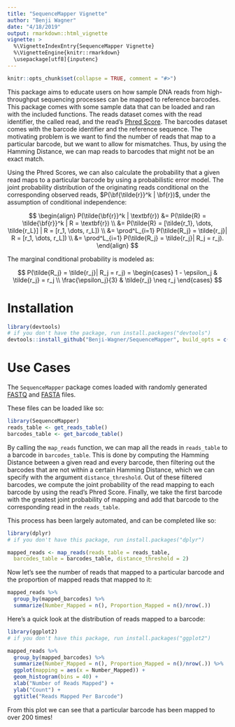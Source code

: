 ```yaml
---
title: "SequenceMapper Vignette"
author: "Benji Wagner"
date: "4/18/2019"
output: rmarkdown::html_vignette
vignette: >
  %\VignetteIndexEntry{SequenceMapper Vignette}
  %\VignetteEngine{knitr::rmarkdown}
  \usepackage[utf8]{inputenc}
---
```


```r
knitr::opts_chunk$set(collapse = TRUE, comment = "#>")
```

This package aims to educate users on how sample DNA reads from high-throughput sequencing processes can be mapped
to reference barcodes. This package comes with some sample data that can be loaded and ran with the included functions.
The reads dataset comes with the read identifier, the called read, and the read's [Phred Score](https://en.wikipedia.org/wiki/Phred_quality_score). 
The barcodes dataset comes with the barcode identifier and the reference sequence.
The motivating problem is we want to find the number of reads that map to a particular barcode, but we want to
allow for mismatches. Thus, by using the Hamming Distance, we can map reads to barcodes that might not be an exact match.

Using the Phred Scores, we can also calculate the probability that a given read maps to a particular barcode by using
a probabilistic error model. The joint probability distribution of the originating reads conditional on the
corresponding observed reads, $P(\bf{\tilde{r}}^k | \bf{r})$, under the assumption of conditional independence:


$$
\begin{align}
  P(\tilde{\bf{r}}^k | \textbf{r}) &= P(\tilde{R} = \tilde{\bf{r}}^k | R = \textbf{r}) \\
  &= P(\tilde{R} = [\tilde{r_1}, \dots, \tilde{r_L}] | R = [r_1, \dots, r_L]) \\
  &= \prod^L_{i=1} P(\tilde{R_j} = \tilde{r_j}| R = [r_1, \dots, r_L]) \\
  &= \prod^L_{i=1} P(\tilde{R_j} = \tilde{r_j}| R_j = r_j).
\end{align}
$$

The marginal conditional probability is modeled as:

$$
  P(\tilde{R_j} = \tilde{r_j}| R_j = r_j) = 
    \begin{cases}
      1 - \epsilon_j & \tilde{r_j} = r_j \\
      \frac{\epsilon_j}{3} & \tilde{r_j} \neq r_j
    \end{cases}
$$

# Installation

```r
library(devtools)
# if you don't have the package, run install.packages("devtools")
devtools::install_github("Benji-Wagner/SequenceMapper", build_opts = c("--no-resave-data", "--no-manual"))
```

# Use Cases

The `SequenceMapper` package comes loaded with randomly generated 
[FASTQ](https://www.drive5.com/usearch/manual/fastq_files.html)
and [FASTA](https://zhanglab.ccmb.med.umich.edu/FASTA/) files. 

These files can be loaded like so:
```r
library(SequenceMapper)
reads_table <- get_reads_table()
barcodes_table <- get_barcode_table()
```

By calling the `map_reads` function, we can map all the reads in `reads_table` to a barcode in `barcodes_table`. 
This is done by computing the Hamming Distance between a given read and every barcode, then filtering out the barcodes
that are not within a certain Hamming Distance, which we can specify with the argument `distance_threshold`. 
Out of these filtered barcodes, we compute the joint probability of the read mapping to each barcode by using the read's
Phred Score. Finally, we take the first barcode with the greatest joint probability of mapping and add that barcode to the
corresponding read in the `reads_table`.

This process has been largely automated, and can be completed like so:
```r
library(dplyr)
# if you don't have this package, run install.packages("dplyr")

mapped_reads <- map_reads(reads_table = reads_table, 
  barcodes_table = barcodes_table, distance_threshold = 2)
```

Now let's see the number of reads that mapped to a particular barcode 
and the proportion of mapped reads that mapped to it:
```r
mapped_reads %>% 
  group_by(mapped_barcodes) %>%
  summarize(Number_Mapped = n(), Proportion_Mapped = n()/nrow(.))
```

Here's a quick look at the distribution of reads mapped to a barcode:
```r
library(ggplot2)
# if you don't have this package, run install.packages("ggplot2")

mapped_reads %>% 
  group_by(mapped_barcodes) %>%
  summarize(Number_Mapped = n(), Proportion_Mapped = n()/nrow(.)) %>% 
  ggplot(mapping = aes(x = Number_Mapped)) + 
  geom_histogram(bins = 40) +
  xlab("Number of Reads Mapped") +
  ylab("Count") +
  ggtitle("Reads Mapped Per Barcode")
```

From this plot we can see that a particular barcode has been mapped to over 200 times!
